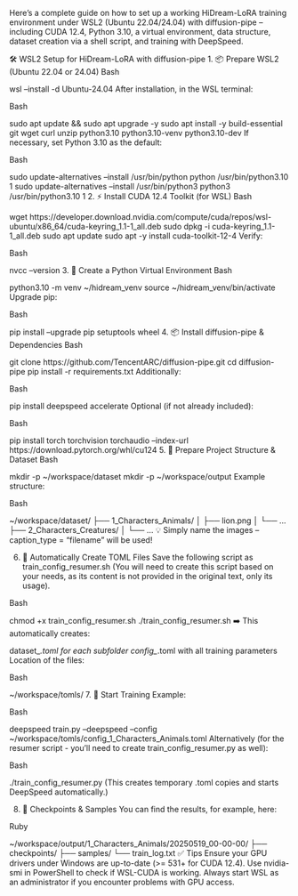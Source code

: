 Here's a complete guide on how to set up a working HiDream-LoRA training environment under WSL2 (Ubuntu 22.04/24.04) with diffusion-pipe – including CUDA 12.4, Python 3.10, a virtual environment, data structure, dataset creation via a shell script, and training with DeepSpeed.

🛠️ WSL2 Setup for HiDream-LoRA with diffusion-pipe
1. 📦 Prepare WSL2 (Ubuntu 22.04 or 24.04)
Bash

wsl --install -d Ubuntu-24.04
After installation, in the WSL terminal:

Bash

sudo apt update && sudo apt upgrade -y
sudo apt install -y build-essential git wget curl unzip python3.10 python3.10-venv python3.10-dev
If necessary, set Python 3.10 as the default:

Bash

sudo update-alternatives --install /usr/bin/python python /usr/bin/python3.10 1
sudo update-alternatives --install /usr/bin/python3 python3 /usr/bin/python3.10 1
2. ⚡ Install CUDA 12.4 Toolkit (for WSL)
Bash

wget https://developer.download.nvidia.com/compute/cuda/repos/wsl-ubuntu/x86_64/cuda-keyring_1.1-1_all.deb
sudo dpkg -i cuda-keyring_1.1-1_all.deb
sudo apt update
sudo apt -y install cuda-toolkit-12-4
Verify:

Bash

nvcc --version
3. 🧪 Create a Python Virtual Environment
Bash

python3.10 -m venv ~/hidream_venv
source ~/hidream_venv/bin/activate
Upgrade pip:

Bash

pip install --upgrade pip setuptools wheel
4. 📦 Install diffusion-pipe & Dependencies
Bash

git clone https://github.com/TencentARC/diffusion-pipe.git
cd diffusion-pipe
pip install -r requirements.txt
Additionally:

Bash

pip install deepspeed accelerate
Optional (if not already included):

Bash

pip install torch torchvision torchaudio --index-url https://download.pytorch.org/whl/cu124
5. 📁 Prepare Project Structure & Dataset
Bash

mkdir -p ~/workspace/dataset
mkdir -p ~/workspace/output
Example structure:

Bash

~/workspace/dataset/
├── 1_Characters_Animals/
│   ├── lion.png
│   └── ...
├── 2_Characters_Creatures/
│   └── ...
💡 Simply name the images – caption_type = "filename" will be used!

6. 🧾 Automatically Create TOML Files
Save the following script as train_config_resumer.sh (You will need to create this script based on your needs, as its content is not provided in the original text, only its usage).

Bash

chmod +x train_config_resumer.sh
./train_config_resumer.sh
➡️ This automatically creates:

dataset_*.toml for each subfolder
config_*.toml with all training parameters
Location of the files:

Bash

~/workspace/tomls/
7. 🚀 Start Training
Example:

Bash

deepspeed train.py --deepspeed --config ~/workspace/tomls/config_1_Characters_Animals.toml
Alternatively (for the resumer script - you'll need to create train_config_resumer.py as well):

Bash

./train_config_resumer.py
(This creates temporary .toml copies and starts DeepSpeed automatically.)

8. 🧪 Checkpoints & Samples
You can find the results, for example, here:

Ruby

~/workspace/output/1_Characters_Animals/20250519_00-00-00/
├── checkpoints/
├── samples/
└── train_log.txt
✅ Tips
Ensure your GPU drivers under Windows are up-to-date (>= 531+ for CUDA 12.4).
Use nvidia-smi in PowerShell to check if WSL-CUDA is working.
Always start WSL as an administrator if you encounter problems with GPU access.